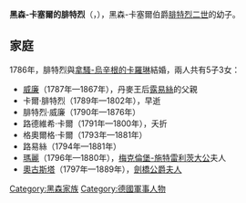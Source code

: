 {{Unreferenced|time=2020-08-10T12:41:42+00:00}}
{{Infobox noble
| name        = 黑森-卡塞爾的腓特烈
| image       = Frederick, prince of Hesse-Kassel, painted by Wilhelm Böttner, 1787.jpg
| image_size  = 150px
| birth_date  = {{Birth date|1747|9|11|df=y}}
| birth_place = [[卡塞爾市|卡塞爾]]
| death_date  = {{Death date and age|1837|5|20|1747|9|11|df=yes}}
| death_place = 卡塞爾
| noble family= [[黑森王朝|黑森王朝]]卡塞爾系
| father      = [[腓特烈二世_(黑森-卡塞爾)|腓特烈二世]]
| mother      = [[大不列顛的瑪麗公主|大不列顛的瑪麗]]
| religion    = [[信義宗|信義宗]] 
}}
'''黑森-卡塞爾的腓特烈'''（{{lang-de|Friedrich von Hessen-Kassel}}，{{bd|1747年|9月11日|1837年|5月20日}}），黑森-卡塞爾伯爵[[腓特烈二世_(黑森-卡塞爾)|腓特烈二世]]的幼子。

== 家庭 ==
1786年，腓特烈與[[拿騷-烏辛根的卡羅琳|拿騷-烏辛根的卡羅琳]]結婚，兩人共有5子3女：
* [[威廉王子_(黑森-卡塞爾)|威廉]]（1787年—1867年），丹麥王后[[露易絲_(黑森-卡塞爾)|露易絲]]的父親
* 卡爾·腓特烈（1789年—1802年），早逝
* 腓特烈·威廉（1790年—1876年）
* 路德維希·卡爾（1791年—1800年），夭折
* 格奧爾格·卡爾（1793年—1881年）
* 路易絲（1794年—1881年）
* [[黑森-卡塞爾的瑪麗_(1796-1880)|瑪麗]]（1796年—1880年），[[格奧爾格_(梅克倫堡-施特雷利茨)|梅克倫堡-施特雷利茨大公]]夫人
* [[黑森-卡塞爾的奧古斯塔|奧古斯塔]]（1797年—1889年），[[劍橋公爵夫人|劍橋公爵夫人]]

[[Category:黑森家族|Category:黑森家族]]
[[Category:德國軍事人物|Category:德國軍事人物]]